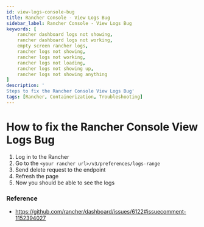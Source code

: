 ```yaml
---
id: view-logs-console-bug
title: Rancher Console - View Logs Bug
sidebar_label: Rancher Console - View Logs Bug
keywords: [
    rancher dashboard logs not showing,
    rancher dashboard logs not working,
    empty screen rancher logs,
    rancher logs not showing,
    rancher logs not working,
    rancher logs not loading,
    rancher logs not showing up,
    rancher logs not showing anything
]
description: '
Steps to fix the Rancher Console View Logs Bug'
tags: [Rancher, Containerization, Troubleshooting]
---
```


# How to fix the Rancher Console View Logs Bug

1. Log in to the Rancher 
2. Go to the `<your rancher url>/v3/preferences/logs-range`
3. Send delete request to the endpoint
4. Refresh the page
5. Now you should be able to see the logs

### Reference

- https://github.com/rancher/dashboard/issues/6122#issuecomment-1152394027